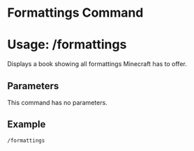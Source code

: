 # Formattings Command
# Usage: /formattings
Displays a book showing all formattings Minecraft has to offer.

## Parameters
This command has no parameters.

## Example
`/formattings`
